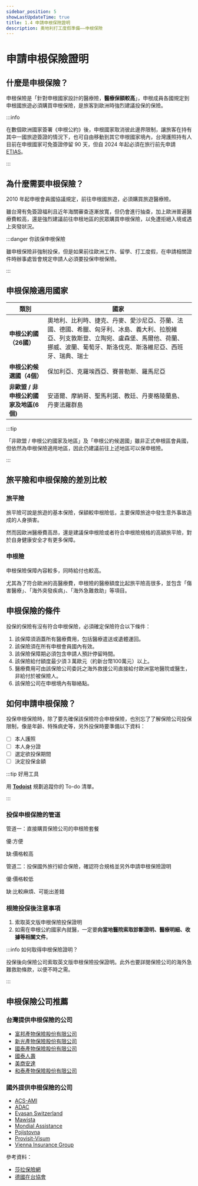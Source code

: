 ```yaml
---
sidebar_position: 5
showLastUpdateTime: true
title: 1.4 申請申根保險證明
description: 奧地利打工度假準備——申根保險
---
```


# 申請申根保險證明

## 什麼是申根保險？

申根保險是「針對申根國家設計的醫療險，**醫療保額較高**」，申根成員各國規定到申根國旅遊必須購買申根保險，是旅客到歐洲時強烈建議投保的保險。

:::info

在數個歐洲國家簽署《申根公約》後，申根國家取消彼此邊界限制，讓旅客在持有其中一國旅遊簽證的情況下，也可自由移動到其它申根國家境內，台灣護照持有人目前在申根國家可免簽證停留 90 天，但自 2024 年起必須在旅行前先申請 [ETIAS](https://travel-europe.europa.eu/etias_en)。

:::

## 為什麼需要申根保險？

2010 年起申根會員國協議規定，前往申根國旅遊，必須購買旅遊醫療險。

雖台灣有免簽證福利且近年海關審查逐漸放寬，但仍會進行抽查，加上歐洲普遍醫療費較高，還是強烈建議前往申根地區的民眾購買申根保險，以免遭拒絕入境或遇上突發狀況。

:::danger 你該保申根保險

雖申根保險非強制投保，但是如果前往歐洲工作、留學、打工度假，在申請相關證件時辦事處皆會規定申請人必須要投保申根保險。

:::
## 申根保險適用國家

| 類別 | 國家 |
| --- | --- |
| **申根公約國（26國）** | 奧地利、比利時、捷克、丹麥、愛沙尼亞、芬蘭、法國、德國、希臘、匈牙利、冰島、義大利、拉脫維亞、列支敦斯登、立陶宛、盧森堡、馬爾他、荷蘭、挪威、波蘭、葡萄牙、斯洛伐克、斯洛維尼亞、西班牙、瑞典、瑞士 |
| **申根公約候選國（4個）** | 保加利亞、克羅埃西亞、賽普勒斯、羅馬尼亞 |
| **非歐盟 / 非申根公約國家及地區(6個)** | 安道爾、摩納哥、聖馬利諾、教廷、丹麥格陵蘭島、丹麥法羅群島 |

:::tip
 
 「非歐盟 / 申根公約國家及地區」及「申根公約候選國」雖非正式申根區會員國，但依然為申根保險適用地區，因此仍建議前往上述地區可以保申根險。

:::
## 旅平險和申根保險的差別比較

### 旅平險

旅平險可說是旅遊的基本保險，保額較申根險低，主要保障旅途中發生意外事故造成的人身損害。

然而因歐洲醫療費高昂，還是建議保申根險或者符合申根險規格的高額旅平險，對於自身健康安全才有更多保障。

### 申根險

申根保險保障內容較多，同時給付也較高。

尤其為了符合歐洲的高醫療費，申根險的醫療額度比起旅平險高很多，並包含「傷害醫療」、「海外突發疾病」、「海外急難救助」等項目。

## 申根保險的條件

投保的保險有沒有符合申根保險，必須確定保險符合以下條件：
1. 該保障須涵蓋所有醫療費用，包括醫療遣送或遺體運回。
2. 該保險須在所有申根會員國內有效。
3. 該保險保障期必須包含申請人預計停留時間。
4. 該保險給付額度最少須３萬歐元（約新台幣100萬元）以上。
5. 醫療費用可由該保險公司委託之海外救援公司直接給付歐洲當地醫院或醫生，非給付於被保險人。
6. 該保險公司在申根境內有聯絡點。

## 如何申請申根保險？

投保申根保險時，除了要先確保該保險符合申根保險，也別忘了了解保險公司投保限制，像是年齡、特殊病史等，另外投保時要準備以下資料：
- [ ] 本人護照
- [ ] 本人身分證
- [ ] 選定欲投保期間
- [ ] 決定投保金額

:::tip 好用工具

用 [**Todoist**](https://get.todoist.io/3d1vczem1yso) 規劃追蹤你的 To-do 清單。

:::

### 投保申根保險的管道

管道一：直接購買保險公司的申根險套餐

優:方便

缺:價格較高

管道二：投保國外旅行綜合保險，確認符合規格並另外申請申根保險證明

優:價格較低

缺:比較麻煩、可能出差錯

### 根險投保後注意事項

1. 索取英文版申根保險投保證明
2. 如需在申根公約國家內就醫，一定要**向當地醫院索取診斷證明、醫療明細、收據等相關文件**。

:::info 如何取得申根保險證明？

投保後向保險公司索取英文版申根保險投保證明。此外也要詳閱保險公司的海外急難救助條款，以便不時之需。

:::
## 申根保險公司推薦

### 台灣提供申根保險的公司

- [富邦產物保險股份有限公司](https://www.fubon.com/insurance/b2c/content/prod_travel/index.html#GO)
- [新光產物保險股份有限公司](https://www.sk858.com.tw/products/ta/schengen)
- [國泰產物保險股份有限公司](https://www.cathay-ins.com.tw/cathayins/personal/travel/)
- [國泰人壽](https://www.cathaylife.com.tw/cathaylife/products/travel)
- [美商安達](https://www.chubb.com/tw-zh/footer/insurance-area.html)
- [和泰產物保險股份有限公司](https://www.hotains.com.tw/)

### 國外提供申根保險的公司

- [ACS-AMI](https://www.acs-ami.com/en/travel-insurance/schengen-visa-insurance/)
- [ADAC](https://www.adac.de/produkte/versicherungen/reisekrankenversicherung/)
- [Evasan Switzerland](https://www.evasan.com/schengen-visa-insurance?lang=en)
- [Mawista](https://www.mawista.com/cn/)
- [Mondial Assistance](https://www.allianz-reiseversicherung.de/en_DE/incoming-health-insurance.html)
- [Pojistovna](https://www.pvzp.cz/en/reporting-an-insurance-event/?product=foreigners-medical-insurance#foreigners-medical-insurance)
- [Provisit-Visum](https://www.provisit.com/de/auslaender-in-deutschland)
- [Vienna Insurance Group](https://www.wienerstaedtische.at/)

參考資料：
- [莎拉保險網](https://www.saracares.com.tw/workshops/245)
- [德國在台協會](https://taipei.diplo.de/tw-zh-tw/service/visa-einreise/seite-liste-anerkannter-reisekrankenversicherungen/1887226)
